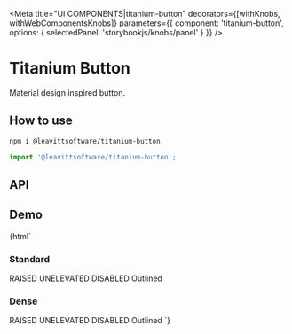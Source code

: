 

<Meta
  title="UI COMPONENTS|titanium-button"
  decorators={[withKnobs, withWebComponentsKnobs]}
  parameters={{ component: 'titanium-button', options: { selectedPanel: 'storybookjs/knobs/panel' } }}
/>

# Titanium Button

Material design inspired button.

## How to use

```bash
npm i @leavittsoftware/titanium-button
```

```js
import '@leavittsoftware/titanium-button';
```

## API

<Props of="titanium-button" />

## Demo

<Preview withToolbar>
  <Story name="Docs">
    {html`
      <h3>Standard</h3>
      <titanium-button raised>RAISED</titanium-button>
      <titanium-button unelevated>UNELEVATED</titanium-button>
      <titanium-button disabled>DISABLED</titanium-button>
      <titanium-button outlined>Outlined</titanium-button>
      <h3>Dense</h3>
      <titanium-button dense raised>RAISED</titanium-button>
      <titanium-button dense unelevated>UNELEVATED</titanium-button>
      <titanium-button dense disabled>DISABLED</titanium-button>
      <titanium-button dense outlined>Outlined</titanium-button>
    `}
  </Story>
</Preview>
